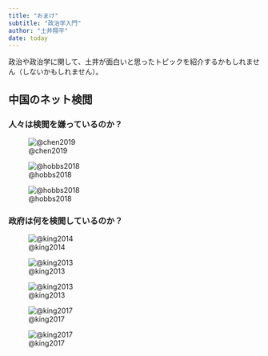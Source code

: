 ```yaml
---
title: "おまけ"
subtitle: "政治学入門"
author: "土井翔平"
date: today
---
```


政治や政治学に関して、土井が面白いと思ったトピックを紹介するかもしれません（しないかもしれません）。

## 中国のネット検閲

### 人々は検閲を嫌っているのか？

![@chen2019](figures/chen.png)

![@hobbs2018](figures/hobbs1.jpeg)

![@hobbs2018](figures/hobbs2.jpeg)

### 政府は何を検閲しているのか？

![@king2014](figures/king1.png)

![@king2013](figures/king2.png)

![@king2013](figures/king3.png)

![@king2017](figures/king4.png)

![@king2017](figures/king5.png)